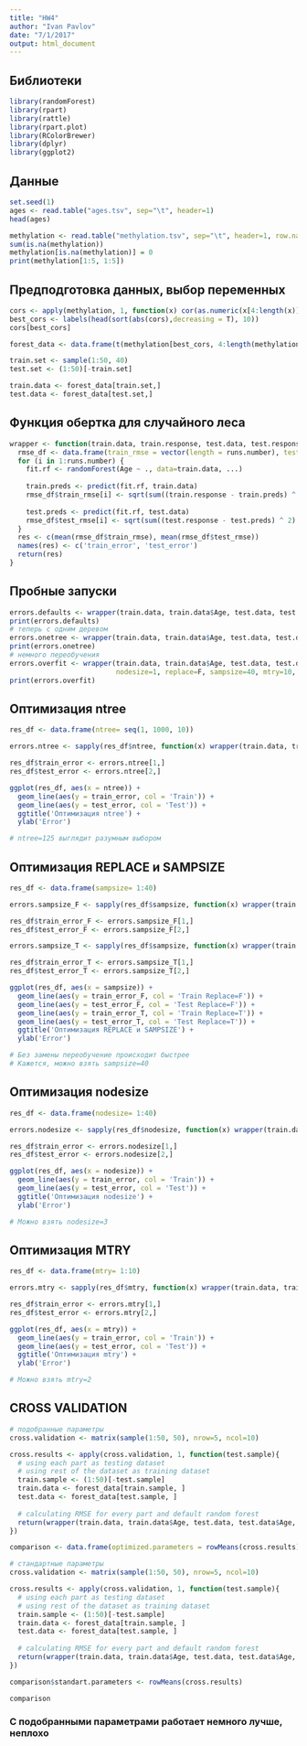 ```yaml
---
title: "HW4"
author: "Ivan Pavlov"
date: "7/1/2017"
output: html_document
---
```

## Библиотеки
```r
library(randomForest)
library(rpart)
library(rattle)
library(rpart.plot)
library(RColorBrewer)
library(dplyr)
library(ggplot2)
```

## Данные
``` r
set.seed(1)
ages <- read.table("ages.tsv", sep="\t", header=1)
head(ages)

methylation <- read.table("methylation.tsv", sep="\t", header=1, row.names = 1, na.strings = "NA")
sum(is.na(methylation))
methylation[is.na(methylation)] = 0
print(methylation[1:5, 1:5])

```

## Предподготовка данных, выбор переменных
``` r
cors <- apply(methylation, 1, function(x) cor(as.numeric(x[4:length(x)]), ages$Age))
best_cors <- labels(head(sort(abs(cors),decreasing = T), 10))
cors[best_cors]

forest_data <- data.frame(t(methylation[best_cors, 4:length(methylation)]), Age = ages$Age)

train.set <- sample(1:50, 40)
test.set <- (1:50)[-train.set]

train.data <- forest_data[train.set,]
test.data <- forest_data[test.set,]

```

## Функция обертка для случайного леса
``` r
wrapper <- function(train.data, train.response, test.data, test.response, runs.number=50, ...) {
  rmse_df <- data.frame(train_rmse = vector(length = runs.number), test_rmse = vector(length = runs.number))
  for (i in 1:runs.number) {
    fit.rf <- randomForest(Age ~ ., data=train.data, ...)
    
    train.preds <- predict(fit.rf, train.data)
    rmse_df$train_rmse[i] <- sqrt(sum((train.response - train.preds) ^ 2) / length(train.preds))
    
    test.preds <- predict(fit.rf, test.data)
    rmse_df$test_rmse[i] <- sqrt(sum((test.response - test.preds) ^ 2) / length(test.preds))
  }
  res <- c(mean(rmse_df$train_rmse), mean(rmse_df$test_rmse))
  names(res) <- c('train_error', 'test_error')
  return(res)
}
```

## Пробные запуски

``` r
errors.defaults <- wrapper(train.data, train.data$Age, test.data, test.data$Age, 50)
print(errors.defaults)
# теперь с одним деревом
errors.onetree <- wrapper(train.data, train.data$Age, test.data, test.data$Age, 50, ntree=1)
print(errors.onetree)
# немного переобучения
errors.overfit <- wrapper(train.data, train.data$Age, test.data, test.data$Age, 50,
                          nodesize=1, replace=F, sampsize=40, mtry=10, ntree=100)
print(errors.overfit)
```

## Оптимизация ntree

```r
res_df <- data.frame(ntree= seq(1, 1000, 10))

errors.ntree <- sapply(res_df$ntree, function(x) wrapper(train.data, train.data$Age, test.data, test.data$Age, 50, ntree=x))

res_df$train_error <- errors.ntree[1,]
res_df$test_error <- errors.ntree[2,]

ggplot(res_df, aes(x = ntree)) +
  geom_line(aes(y = train_error, col = 'Train')) +
  geom_line(aes(y = test_error, col = 'Test')) +
  ggtitle('Оптимизация ntree') +
  ylab('Error') 

# ntree=125 выглядит разумным выбором
```

## Оптимизация REPLACE и SAMPSIZE

```r
res_df <- data.frame(sampsize= 1:40)

errors.sampsize_F <- sapply(res_df$sampsize, function(x) wrapper(train.data, train.data$Age, test.data, test.data$Age, 50, ntree=125, mtry=10, nodesize=1, replace=F, sampsize=x))

res_df$train_error_F <- errors.sampsize_F[1,]
res_df$test_error_F <- errors.sampsize_F[2,]

errors.sampsize_T <- sapply(res_df$sampsize, function(x) wrapper(train.data, train.data$Age, test.data, test.data$Age, 50, ntree=125, mtry=10, nodesize=1, replace=T, sampsize=x))

res_df$train_error_T <- errors.sampsize_T[1,]
res_df$test_error_T <- errors.sampsize_T[2,]

ggplot(res_df, aes(x = sampsize)) +
  geom_line(aes(y = train_error_F, col = 'Train Replace=F')) +
  geom_line(aes(y = test_error_F, col = 'Test Replace=F')) +
  geom_line(aes(y = train_error_T, col = 'Train Replace=T')) +
  geom_line(aes(y = test_error_T, col = 'Test Replace=T')) +
  ggtitle('Оптимизация REPLACE и SAMPSIZE') +
  ylab('Error') 

# Без замены переобучение происходит быстрее
# Кажется, можно взять sampsize=40
```

## Оптимизация nodesize

```r
res_df <- data.frame(nodesize= 1:40)

errors.nodesize <- sapply(res_df$nodesize, function(x) wrapper(train.data, train.data$Age, test.data, test.data$Age, 50, ntree=125, mtry=10, nodesize=x, replace=T, sampsize=40))

res_df$train_error <- errors.nodesize[1,]
res_df$test_error <- errors.nodesize[2,]

ggplot(res_df, aes(x = nodesize)) +
  geom_line(aes(y = train_error, col = 'Train')) +
  geom_line(aes(y = test_error, col = 'Test')) +
  ggtitle('Оптимизация nodesize') +
  ylab('Error') 

# Можно взять nodesize=3
```

## Оптимизация MTRY

```r
res_df <- data.frame(mtry= 1:10)

errors.mtry <- sapply(res_df$mtry, function(x) wrapper(train.data, train.data$Age, test.data, test.data$Age, 50, ntree=125, mtry=x, nodesize=3, replace=T, sampsize=40))

res_df$train_error <- errors.mtry[1,]
res_df$test_error <- errors.mtry[2,]

ggplot(res_df, aes(x = mtry)) +
  geom_line(aes(y = train_error, col = 'Train')) +
  geom_line(aes(y = test_error, col = 'Test')) +
  ggtitle('Оптимизация mtry') +
  ylab('Error') 

# Можно взять mtry=2
```

## CROSS VALIDATION

```r

# подобранные параметры
cross.validation <- matrix(sample(1:50, 50), nrow=5, ncol=10)

cross.results <- apply(cross.validation, 1, function(test.sample){
  # using each part as testing dataset
  # using rest of the dataset as training dataset
  train.sample <- (1:50)[-test.sample]
  train.data <- forest_data[train.sample, ]
  test.data <- forest_data[test.sample, ]
  
  # calculating RMSE for every part and default random forest
  return(wrapper(train.data, train.data$Age, test.data, test.data$Age, 50, ntree=125, mtry=2, nodesize=3, replace=T, sampsize=40))
})

comparison <- data.frame(optimized.parameters = rowMeans(cross.results))

# стандартные параметры
cross.validation <- matrix(sample(1:50, 50), nrow=5, ncol=10)

cross.results <- apply(cross.validation, 1, function(test.sample){
  # using each part as testing dataset
  # using rest of the dataset as training dataset
  train.sample <- (1:50)[-test.sample]
  train.data <- forest_data[train.sample, ]
  test.data <- forest_data[test.sample, ]
  
  # calculating RMSE for every part and default random forest
  return(wrapper(train.data, train.data$Age, test.data, test.data$Age, 50))
})

comparison$standart.parameters <- rowMeans(cross.results)

comparison
```

### С подобранными параметрами работает немного лучше, неплохо
